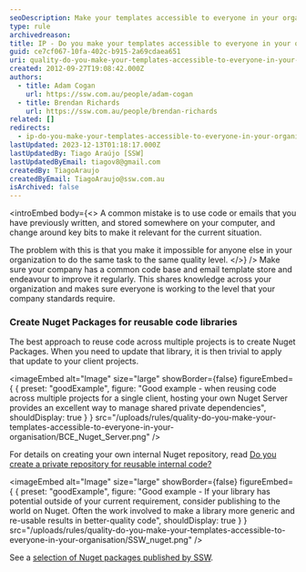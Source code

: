 ```yaml
---
seoDescription: Make your templates accessible to everyone in your organization to share knowledge and maintain high-quality work.
type: rule
archivedreason:
title: IP - Do you make your templates accessible to everyone in your organization?
guid: ce7cf067-10fa-402c-b915-2a69cdaea651
uri: quality-do-you-make-your-templates-accessible-to-everyone-in-your-organisation
created: 2012-09-27T19:08:42.000Z
authors:
  - title: Adam Cogan
    url: https://ssw.com.au/people/adam-cogan
  - title: Brendan Richards
    url: https://ssw.com.au/people/brendan-richards
related: []
redirects:
  - ip-do-you-make-your-templates-accessible-to-everyone-in-your-organisation
lastUpdated: 2023-12-13T01:18:17.000Z
lastUpdatedBy: Tiago Araújo [SSW]
lastUpdatedByEmail: tiagov8@gmail.com
createdBy: TiagoAraujo
createdByEmail: TiagoAraujo@ssw.com.au
isArchived: false
---
```


<introEmbed
  body={<>
A common mistake is to use code or emails that you have previously written, and stored somewhere on your computer, and change around key bits to make it relevant for the current situation.

The problem with this is that you make it impossible for anyone else in your organization to do the same task to the same quality level.
  </>}
/>
Make sure your company has a common code base and email template store and endeavour to improve it regularly. This shares knowledge across your organization and makes sure everyone is working to the level that your company standards require.

### Create Nuget Packages for reusable code libraries

The best approach to reuse code across multiple projects is to create Nuget Packages. When you need to update that library, it is then trivial to apply that update to your client projects.

<imageEmbed
  alt="Image"
  size="large"
  showBorder={false}
  figureEmbed={ {
    preset: "goodExample",
    figure: "Good example - when reusing code across multiple projects for a single client, hosting your own Nuget Server provides an excellent way to manage shared private dependencies",
    shouldDisplay: true
  } }
  src="/uploads/rules/quality-do-you-make-your-templates-accessible-to-everyone-in-your-organisation/BCE_Nuget_Server.png"
/>

For details on creating your own internal Nuget repository, read [Do you create a private repository for reusable internal code?](/do-you-create-a-private-repository-for-reusable-internal-code)

<imageEmbed
  alt="Image"
  size="large"
  showBorder={false}
  figureEmbed={ {
    preset: "goodExample",
    figure: "Good example - If your library has potential outside of your current requirement, consider publishing to the world on Nuget.  Often the work involved to make a library more generic and re-usable results in better-quality code",
    shouldDisplay: true
  } }
  src="/uploads/rules/quality-do-you-make-your-templates-accessible-to-everyone-in-your-organisation/SSW_nuget.png"
/>

See a [selection of Nuget packages published by SSW](https://www.nuget.org/profiles/SSW).
